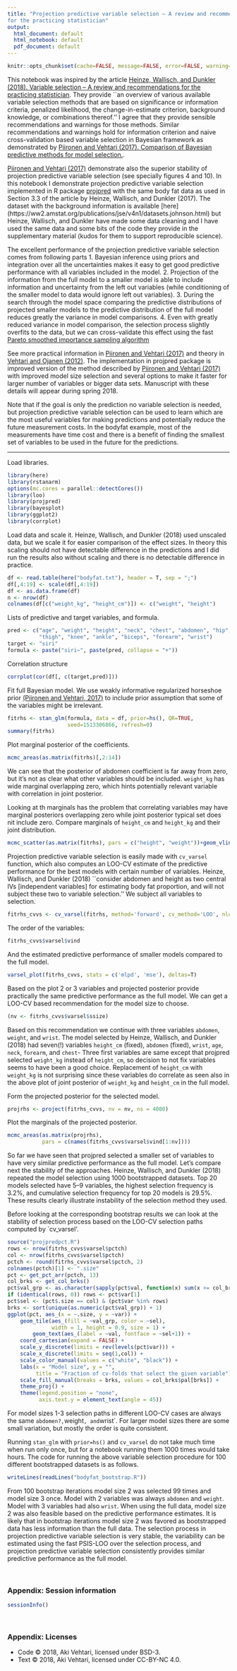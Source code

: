 ```yaml
---
title: "Projection predictive variable selection – A review and recommendations
for the practicing statistician"
output:
  html_document: default
  html_notebook: default
  pdf_document: default
---
```


```r
knitr::opts_chunk$set(cache=FALSE, message=FALSE, error=FALSE, warning=FALSE, comment=NA, out.width='95%')
```

This notebook was inspired by the article [Heinze, Wallisch, and
Dunkler (2018). Variable selection – A review and recommendations for
the practicing statistician](https://doi.org/10.1002/bimj.201700067).
They provide ``an overview of various available variable selection
methods that are based on significance or information criteria,
penalized likelihood, the change-in-estimate criterion, background
knowledge, or combinations thereof.'' I agree that they provide
sensible recommendations and warnings for those methods.
Similar recommendations and warnings hold for information criterion
and naive cross-validation based variable selection in Bayesian
framework as demonstrated by [Piironen and Vehtari (2017). Comparison
of Bayesian predictive methods for model
selection.](https://doi.org/10.1007/s11222-016-9649-y).

[Piironen and Vehtari
(2017)](https://doi.org/10.1007/s11222-016-9649-y) demonstrate also
the superior stability of projection predictive variable selection
(see specially figures 4 and 10). In this notebook I demonstrate
projection predictive variable selection implemented in R package
[projpred](https://cran.r-project.org/package=projpred) with the same
body fat data as used in Section 3.3 of the article by Heinze,
Wallisch, and Dunkler (2017).  The dataset with the background
information is available [here]
(https://ww2.amstat.org/publications/jse/v4n1/datasets.johnson.html)
but Heinze, Wallisch, and Dunkler have made some data cleaning and I
have used the same data and some bits of the code they provide in the
supplementary material (kudos for them to support reproducible
science).

The excellent performance of the projection predictive variable selection comes from following parts
 1. Bayesian inference using priors and integration over all the uncertainties makes it easy to get good predictive performance with all variables included in the model.
 2. Projection of the information from the full model to a smaller model is able to include information and uncertainty from the left out variables (while conditioning of the smaller model to data would ignore left out variables).
 3. During the search through the model space comparing the predictive distributions of projected smaller models to the predictive distribution of the full model reduces greatly the variance in model comparisons.
 4. Even with greatly reduced variance in model comparison, the selection process slightly overfits to the data, but we can cross-validate this effect using the fast [Pareto smoothed importance sampling algorithm](https://arxiv.org/abs/1507.02646)

See more practical information in [Piironen and Vehtari
(2017)](https://doi.org/10.1007/s11222-016-9649-y) and theory in
[Vehtari and Ojanen (2012)](https://doi.org/10.1214/12-SS102).
The implementation in projpred package is improved version of the
method described by [Piironen and Vehtari
(2017)](https://doi.org/10.1007/s11222-016-9649-y) with improved model
size selection and several options to make it faster for larger number
of variables or bigger data sets. Manuscript with these details will
appear during spring 2018.

Note that if the goal is only the prediction no variable selection is
needed, but projection predictive variable selection can be used to
learn which are the most useful variables for making predictions and
potentially reduce the future measurement costs. In the bodyfat
example, most of the measurements have time cost and there is a
benefit of finding the smallest set of variables to be used in the
future for the predictions.

---

Load libraries.
```r
library(here)
library(rstanarm)
options(mc.cores = parallel::detectCores())
library(loo)
library(projpred)
library(bayesplot)
library(ggplot2)
library(corrplot)
```

Load data and scale it. Heinze, Wallisch, and Dunkler (2018) used unscaled data, but we scale it for easier comparison of the effect sizes. In theory this scaling should not have detectable difference in the predictions and I did run the results also without scaling and there is no detectable difference in practice.
```r
df <- read.table(here("bodyfat.txt"), header = T, sep = ";")
df[,4:19] <- scale(df[,4:19])
df <- as.data.frame(df)
n <- nrow(df)
colnames(df[c("weight_kg", "height_cm")]) <- c("weight", "height")
```   

Lists of predictive and target variables, and formula.
```r
pred <- c("age", "weight", "height", "neck", "chest", "abdomen", "hip", 
          "thigh", "knee", "ankle", "biceps", "forearm", "wrist")
target <- "siri"
formula <- paste("siri~", paste(pred, collapse = "+"))
```

Correlation structure
```r
corrplot(cor(df[, c(target,pred)]))
```

Fit full Bayesian model. We use weakly informative regularized horseshoe prior [(Piironen and Vehtari, 2017)](https://projecteuclid.org/euclid.ejs/1513306866) to include prior assumption that some of the variables might be irrelevant.
```r
fitrhs <- stan_glm(formula, data = df, prior=hs(), QR=TRUE, 
                   seed=1513306866, refresh=0)
summary(fitrhs)
```

Plot marginal posterior of the coefficients.
```r
mcmc_areas(as.matrix(fitrhs)[,2:14])
```

We can see that the posterior of abdomen coefficient is far away from
zero, but it's not as clear what other variables should be included. `weight_kg` has wide marginal overlapping zero, which hints potentially relevant variable with correlation in joint posterior.

Looking at th marginals has the problem that correlating variables may
have marginal posteriors overlapping zero while joint posterior
typical set does nit include zero. Compare marginals of `height_cm`
and `height_kg` and their joint distribution.
```r
mcmc_scatter(as.matrix(fitrhs), pars = c("height", "weight"))+geom_vline(xintercept=0)+geom_hline(yintercept=0)
```

Projection predictive variable selection is easily made with
`cv_varsel` function, which also computes an LOO-CV estimate of the
predictive performance for the best models with certain number of
variables. Heinze, Wallisch, and Dunkler (2018) ``consider abdomen and
height as two central IVs [independent variables] for estimating body
fat proportion, and will not subject these two to variable
selection.'' We subject all variables to selection. 
```r
fitrhs_cvvs <- cv_varsel(fitrhs, method='forward', cv_method='LOO', nloo=n)
```

The order of the variables:
```r
fitrhs_cvvs$varsel$vind
```

And the estimated predictive performance of
smaller models compared to the full model.
```r
varsel_plot(fitrhs_cvvs, stats = c('mlpd', 'mse'), deltas=T)
```

Based on the plot 2 or 3 variables and projected posterior provide
practically the same predictive performance as the full model. 
We can get a LOO-CV based recommendation for the model size to choose.
```r
(nv <- fitrhs_cvvs$varsel$ssize)
```

Based on this recommendation we continue with three variables
`abdomen`, `weight`, and `wrist`.  The model selected by Heinze,
Wallisch, and Dunkler (2018) had seven(!) variables `height_cm`
(fixed), `abdomen` (fixed), `wrist`, `age`, `neck`, `forearm`, and
`chest`- Three first variables are same except that projpred selected
`weight_kg` instead of `height_cm`, so decision to not fix variables
seems to have been a good choice. Replacement of `height_cm` with
`weight_kg` is not surprising since these variables do correlate as seen
also in the above plot of joint posterior of `weight_kg` and
`height_cm` in the full model.

Form the projected posterior for the selected model.
```r
projrhs <- project(fitrhs_cvvs, nv = nv, ns = 4000)
```

Plot the marginals of the projected posterior.
```r
mcmc_areas(as.matrix(projrhs), 
           pars = c(names(fitrhs_cvvs$varsel$vind[1:nv])))
```

So far we have seen that projpred selected a smaller set of variables
to have very similar predictive performance as the full model. Let's
compare next the stability of the approaches. Heinze, Wallisch, and
Dunkler (2018) repeated the model selection using 1000 bootstrapped
datasets. Top 20 models selected have 5--9 variables, the highest
selection frequency is 3.2%, and cumulative selection frequency for
top 20 models is 29.5%. These results clearly illustrate instability
of the selection method they used.

Before looking at the corresponding bootstrap results we can look at the stability of selection process based on the LOO-CV selection paths computed by `cv_varsel'. 

```r
source("projpredpct.R")
rows <- nrow(fitrhs_cvvs$varsel$pctch)
col <- nrow(fitrhs_cvvs$varsel$pctch)
pctch <- round(fitrhs_cvvs$varsel$pctch, 2)
colnames(pctch)[1] <- ".size"
pct <- get_pct_arr(pctch, 13)
col_brks <- get_col_brks()
pct$val_grp <- as.character(sapply(pct$val, function(x) sum(x >= col_brks$breaks)))
if (identical(rows, 0)) rows <- pct$var[1]
pct$sel <- (pct$.size == col) & (pct$var %in% rows)
brks <- sort(unique(as.numeric(pct$val_grp)) + 1)
ggplot(pct, aes_(x = ~.size, y = ~var)) +
    geom_tile(aes_(fill = ~val_grp, color = ~sel),
              width = 1, height = 0.9, size = 1) +
        geom_text(aes_(label = ~val, fontface = ~sel+1)) +
    coord_cartesian(expand = FALSE) +
    scale_y_discrete(limits = rev(levels(pct$var))) +
    scale_x_discrete(limits = seq(1,col)) +
    scale_color_manual(values = c("white", "black")) +
    labs(x = "Model size", y = "",
         title = "Fraction of cv-folds that select the given variable") +
    scale_fill_manual(breaks = brks, values = col_brks$pal[brks]) +
    theme_proj() +
    theme(legend.position = "none",
          axis.text.y = element_text(angle = 45))
```

For model sizes 1-3 selection paths in different LOO-CV cases are always the same `abdomen?, `weight`, and `wrist`. For larger model sizes there are some small variation, but mostly the order is quite consistent. 

Running `stan_glm` with `prior=hs()` and `cv_varsel` do not take much time when run only once, but for a notebook running them 1000 times would take hours. The code for running the above variable selection procedure for 100 different bootstrapped datasets is as follows.
```r
writeLines(readLines("bodyfat_bootstrap.R"))
```

From 100 bootstrap iterations model size 2 was selected 99 times and model size 3 once. Model with 2 variables was always `abdomen` and `weight`. Model with 3 variables had also `wrist`. When using the full data, model size 2 was also feasible based on the predictive performance estimates. It is likely that in bootstrap iterations model size 2 was favored as bootstrapped data has less information than the full data. The selection process in projection predictive variable selection is very stable, the variability can be estimated using the fast PSIS-LOO over the selection process, and projection predictive variable selection consistently provides similar predictive performance as the full model.

<br />


### Appendix: Session information

```r
sessionInfo()
```

<br />


### Appendix: Licenses

* Code &copy; 2018, Aki Vehtari, licensed under BSD-3.
* Text &copy; 2018, Aki Vehtari, licensed under CC-BY-NC 4.0.
